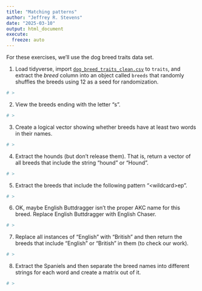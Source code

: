 ```yaml
---
title: "Matching patterns"
author: "Jeffrey R. Stevens"
date: "2025-03-10"
output: html_document
execute:
  freeze: auto
---
```


For these exercises, we'll use the dog breed traits data set. 

1. Load tidyverse, import [`dog_breed_traits_clean.csv`](https://jeffreyrstevens.github.io/dpavir2025/data/dog_breed_traits_clean.csv) to `traits`, and extract the _breed_ column into an object called `breeds` that randomly shuffles the breeds using 12 as a seed for randomization.

```r
# >
```


2. View the breeds ending with the letter "s".

```r
# >
```


3. Create a logical vector showing whether breeds have at least two words in their names.

```r
# >
```


4. Extract the hounds (but don't release them). That is, return a vector of all breeds that include the string "hound" or "Hound".

```r
# >
```


5. Extract the breeds that include the following pattern "\<wildcard\>ep".

```r
# >
```


6. OK, maybe English Buttdragger isn't the proper AKC name for this breed. Replace English Buttdragger with English Chaser.

```r
# >
```


7. Replace all instances of "English" with "British" and then return the breeds that include "English" or "British" in them (to check our work).

```r
# >
```


8. Extract the Spaniels and then separate the breed names into different strings for each word and create a matrix out of it.

```r
# >
```

